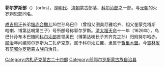 '''郭尔罗斯部'''（{{Mong|m=ᠭᠣᠷᠯᠣᠰ |k=Горлос}}）（orlos），是[[明代|明代]]、[[清朝|清朝]]蒙古部落，[[科尔沁部|科尔沁部]]之一部。与[[元朝|元朝]]的火罗剌思部同名。

[[成吉思汗|成吉思汗]]长弟[[拙赤合撒儿|拙赤合撒儿]]16世孙乌巴什（曾祖父图美尼雅哈齐、祖父奎蒙克塔斯哈喇、博第达喇第三子）号所部号称郭尔罗斯。[[清太祖|清太祖]][[天命_(年号)|天命]]十一年（1626年），乌巴什孙布木巴随同[[科尔沁部|科尔沁部]]首领奥巴（博第达喇长子齐齐克之孙）归附努尔哈赤。[[顺治|顺治]]年间编郭尔罗斯为二扎萨克旗，属于科尔沁左翼，隶属于[[哲里木盟|哲里木盟]]。今[[吉林省|吉林省]]有[[前郭尔罗斯蒙古族自治县|前郭尔罗斯蒙古族自治县]]。

{{蒙古族}}
{{清代蒙古}}

[[Category:内札萨克蒙古二十四部|Category:内札萨克蒙古二十四部]]
[[Category:前郭尔罗斯蒙古族自治县|Category:前郭尔罗斯蒙古族自治县]]